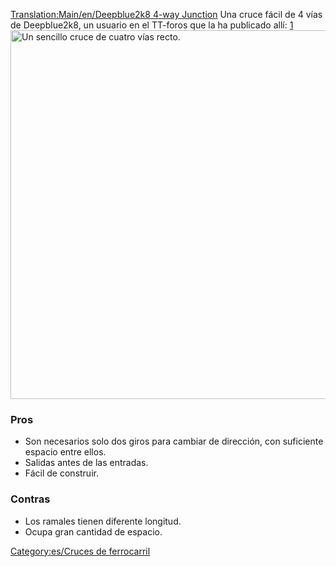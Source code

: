 [[Translation:Main/en/Deepblue2k8 4-way Junction]]{{es/Menú de Cruces}}
Una cruce fácil de 4 vías de Deepblue2k8, un usuario en el TT-foros que la ha publicado allí: [http://www.tt-forums.net/viewtopic.php?p=726035#p726035]
[[File:en/Deepblue2k8 4-way junction.png|none|thumb|590px|Un sencillo cruce de cuatro vías recto.]]

===Pros===
* Son necesarios solo dos giros para cambiar de dirección, con suficiente espacio entre ellos.
* Salidas antes de las entradas.
* Fácil de construir.

===Contras===
* Los ramales tienen diferente longitud.
* Ocupa gran cantidad de espacio.

[[Category:es/Cruces de ferrocarril]]